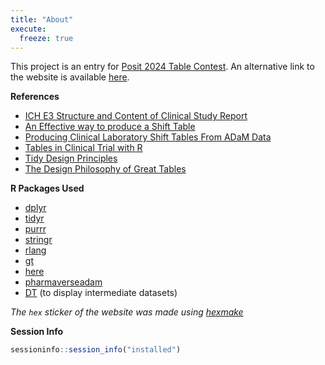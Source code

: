 ```yaml
---
title: "About"
execute:
  freeze: true
---
```


This project is an entry for [Posit 2024 Table Contest](https://posit.co/blog/announcing-the-2024-table-contest/). An alternative link to the website is available [here](https://ahasoplakus.github.io/shifter/).

<b>References</b>

-   [ICH E3 Structure and Content of Clinical Study Report](https://www.ema.europa.eu/en/documents/scientific-guideline/ich-e-3-structure-and-content-clinical-study-reports-step-5_en.pdf)
-   [An Effective way to produce a Shift Table](https://www.lexjansen.com/pharmasug-cn/2016/PG/PharmaSUG-China-2016-PG05.pdf)
-   [Producing Clinical Laboratory Shift Tables From ADaM Data](https://www.pharmasug.org/proceedings/2011/CC/PharmaSUG-2011-CC01.pdf)
-   [Tables in Clinical Trial with R](https://rconsortium.github.io/rtrs-wg/)
-   [Tidy Design Principles](https://design.tidyverse.org/)
-   [The Design Philosophy of Great Tables](https://posit-dev.github.io/great-tables/blog/design-philosophy/)

<b>R Packages Used</b>

-   [dplyr](https://github.com/tidyverse/dplyr/)
-   [tidyr](https://github.com/tidyverse/tidyr/)
-   [purrr](https://github.com/tidyverse/purrr/)
-   [stringr](https://github.com/tidyverse/stringr/)
-   [rlang](https://github.com/r-lib/rlang/)
-   [gt](https://github.com/rstudio/gt/)
-   [here](https://github.com/r-lib/here/)
-   [pharmaverseadam](https://github.com/pharmaverse/pharmaverseadam/)
-   [DT](https://github.com/rstudio/DT) (to display intermediate datasets)

*The `hex` sticker of the website was made using [hexmake](https://github.com/ColinFay/hexmake/)*

<b>Session Info</b>

```r
sessioninfo::session_info("installed")
```

